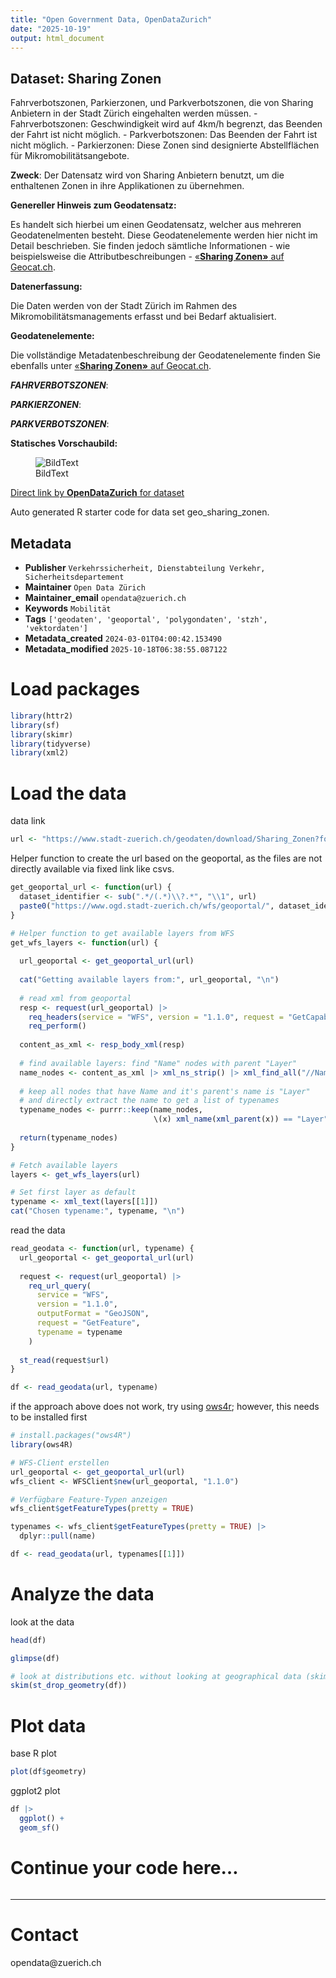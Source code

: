 ```yaml
---
title: "Open Government Data, OpenDataZurich"
date: "2025-10-19"
output: html_document
---
```


## Dataset: Sharing Zonen

Fahrverbotszonen, Parkierzonen, und Parkverbotszonen, die von Sharing Anbietern in der Stadt Zürich eingehalten werden müssen.
-	Fahrverbotszonen: Geschwindigkeit wird auf 4km/h begrenzt, das Beenden der Fahrt ist nicht möglich.
-	Parkverbotszonen: Das Beenden der Fahrt ist nicht möglich.
-	Parkierzonen: Diese Zonen sind designierte Abstellflächen für Mikromobilitätsangebote.

**Zweck**: Der Datensatz wird von Sharing Anbietern benutzt, um die enthaltenen Zonen in ihre Applikationen zu übernehmen.

**Genereller Hinweis zum Geodatensatz:**

Es handelt sich hierbei um einen Geodatensatz, welcher aus mehreren Geodatenelmenten besteht. Diese Geodatenelemente werden hier nicht im Detail beschrieben. Sie finden jedoch sämtliche Informationen - wie beispielsweise die Attributbeschreibungen - [«**Sharing Zonen»** auf Geocat.ch](https://www.geocat.ch/geonetwork/srv/ger/catalog.search#/metadata/ece5befa-f8e1-4753-8330-88d9cf09e832).
			   

**Datenerfassung:**

Die Daten werden von der Stadt Zürich im Rahmen des Mikromobilitätsmanagements erfasst und bei Bedarf aktualisiert.

**Geodatenelemente:**

Die vollständige Metadatenbeschreibung der Geodatenelemente finden Sie ebenfalls unter [«**Sharing Zonen»** auf Geocat.ch](https://www.geocat.ch/geonetwork/srv/ger/md.viewer#/full_view/ece5befa-f8e1-4753-8330-88d9cf09e832).

***FAHRVERBOTSZONEN***: 




***PARKIERZONEN***: 




***PARKVERBOTSZONEN***: 






**Statisches Vorschaubild:**

![BildText](https://www.gis.stadt-zuerich.ch/zueriplan_docs/geocat/ece5befa-f8e1-4753-8330-88d9cf09e832.png)



[Direct link by **OpenDataZurich** for dataset](https://data.stadt-zuerich.ch/dataset/geo_sharing_zonen)

Auto generated R starter code for data set geo_sharing_zonen.

## Metadata

- **Publisher** `Verkehrssicherheit, Dienstabteilung Verkehr, Sicherheitsdepartement`
- **Maintainer** `Open Data Zürich`
- **Maintainer_email** `opendata@zuerich.ch`
- **Keywords** `Mobilität`
- **Tags** `['geodaten', 'geoportal', 'polygondaten', 'stzh', 'vektordaten']`
- **Metadata_created** `2024-03-01T04:00:42.153490`
- **Metadata_modified** `2025-10-18T06:38:55.087122`


# Load packages

```r
library(httr2)
library(sf)
library(skimr)
library(tidyverse)
library(xml2)
```

# Load the data

data link
```r
url <- "https://www.stadt-zuerich.ch/geodaten/download/Sharing_Zonen?format=geojson_link"
```


Helper function to create the url based on the geoportal, as the files are not directly available via fixed link like csvs.
```r
get_geoportal_url <- function(url) {
  dataset_identifier <- sub(".*/(.*)\\?.*", "\\1", url)
  paste0("https://www.ogd.stadt-zuerich.ch/wfs/geoportal/", dataset_identifier)
}
```

```r
# Helper function to get available layers from WFS
get_wfs_layers <- function(url) {
  
  url_geoportal <- get_geoportal_url(url)
  
  cat("Getting available layers from:", url_geoportal, "\n")
  
  # read xml from geoportal
  resp <- request(url_geoportal) |> 
    req_headers(service = "WFS", version = "1.1.0", request = "GetCapabilities") |> 
    req_perform()
  
  content_as_xml <- resp_body_xml(resp)
  
  # find available layers: find "Name" nodes with parent "Layer"
  name_nodes <- content_as_xml |> xml_ns_strip() |> xml_find_all("//Name")
  
  # keep all nodes that have Name and it's parent's name is "Layer"
  # and directly extract the name to get a list of typenames
  typename_nodes <- purrr::keep(name_nodes,
                                \(x) xml_name(xml_parent(x)) == "Layer")
  
  return(typename_nodes)
}

# Fetch available layers
layers <- get_wfs_layers(url)

# Set first layer as default
typename <- xml_text(layers[[1]])
cat("Chosen typename:", typename, "\n")
```

read the data
```r
read_geodata <- function(url, typename) {
  url_geoportal <- get_geoportal_url(url)
  
  request <- request(url_geoportal) |>
    req_url_query(
      service = "WFS",
      version = "1.1.0",
      outputFormat = "GeoJSON",
      request = "GetFeature",
      typename = typename
    )
  
  st_read(request$url)
}

df <- read_geodata(url, typename)
```

if the approach above does not work, try using [ows4r](https://eblondel.github.io/ows4R/); however, this needs to be installed first
```r
# install.packages("ows4R")
library(ows4R)

# WFS-Client erstellen
url_geoportal <- get_geoportal_url(url)
wfs_client <- WFSClient$new(url_geoportal, "1.1.0")

# Verfügbare Feature-Typen anzeigen
wfs_client$getFeatureTypes(pretty = TRUE)

typenames <- wfs_client$getFeatureTypes(pretty = TRUE) |> 
  dplyr::pull(name)

df <- read_geodata(url, typenames[[1]])
```

# Analyze the data

look at the data
```r
head(df)
```

```r
glimpse(df)
```

```r
# look at distributions etc. without looking at geographical data (skim cannot deal with geometries)
skim(st_drop_geometry(df))
```

# Plot data

base R plot
```r
plot(df$geometry)
```

ggplot2 plot
```r
df |>
  ggplot() +
  geom_sf()
```

# Continue your code here...

```r

```

------------------------------------------------------------------------

# Contact

opendata@zuerich.ch
